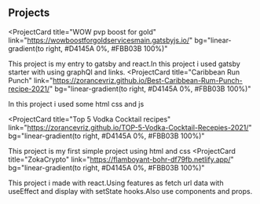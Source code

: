 ## Projects

<ProjectCard
  title="WOW pvp boost for gold"
  link="https://wowboostforgoldservicesmain.gatsbyjs.io/"
  bg="linear-gradient(to right, #D4145A 0%, #FBB03B 100%)"
>
  This project is my entry to gatsby and react.In this project i used gatsby
  starter with using graphQl and links.
</ProjectCard>
<ProjectCard
  title="Caribbean Run Punch"
  link="https://zorancevriz.github.io/Best-Caribbean-Rum-Punch-recipe-2021/"
  bg="linear-gradient(to right, #D4145A 0%, #FBB03B 100%)"
>
  In this project i used some html css and js
</ProjectCard>

<ProjectCard
  title="Top 5 Vodka Cocktail recipes"
  link="https://zorancevriz.github.io/TOP-5-Vodka-Cocktail-Recepies-2021/"
  bg="linear-gradient(to right, #D4145A 0%, #FBB03B 100%)"
>
  This project is my first simple project using html and css 
</ProjectCard>
<ProjectCard
  title="ZokaCrypto"
  link="https://flamboyant-bohr-df79fb.netlify.app/"
  bg="linear-gradient(to right, #D4145A 0%, #FBB03B 100%)"
>
  This project i made with react.Using features as fetch url  data with useEffect and display with setState hooks.Also use components and props.
</ProjectCard>

